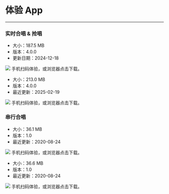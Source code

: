 # 体验 App

- - -

### 实时合唱 & 抢唱

<CardGroup cols={2}>
<Card title="Android" href="https://storage.zego.im/GoEnjoy/GoEnjoy.apk" target="_blank">
<ul><li>大小：187.5 MB</li><li>版本：4.0.0</li><li>更新日期：2024-12-18</li></ul>
<Frame width="512" height="auto"><img src="https://zego-platform-growth.oss-cn-shanghai.aliyuncs.com/official-website/zego/experience-app/img_ktv_app_android.png" /></Frame>
手机扫码体验，或浏览器点击下载。
</Card>
<Card title="iOS" href="https://apps.apple.com/cn/app/goenjoy/id1554247729" target="_blank">
<ul><li>大小：213.0 MB</li><li>版本：4.0.0</li><li>最近更新：2025-02-19</li></ul>
<Frame width="512" height="auto"><img src="https://zego-platform-growth.oss-cn-shanghai.aliyuncs.com/official-website/zego/experience-app/img_ktv_app_ios%402x.png" /></Frame>
手机扫码体验，或浏览器点击下载。
</Card>
</CardGroup>

### 串行合唱

<CardGroup cols={2}>
<Card title="Android" href="https://storage.zego.im/downloads/KTV-Android.apk" target="_blank">
<ul><li>大小：36.1 MB</li><li>版本：1.0</li><li>最近更新：2020-08-24</li></ul>
<Frame width="512" height="auto"><img src="https://storage.zego.im/sdk-doc/Pics/ktv/QRCode/ktv_chuanxing_android.png" /></Frame>
手机扫码体验，或浏览器点击下载。
</Card>
<Card title="iOS" href="https://apps.apple.com/cn/app/zego-ktv/id1460654493" target="_blank">
<ul><li>大小：36.6 MB</li><li>版本：1.0</li><li>最近更新：2020-08-24</li></ul>
<Frame width="512" height="auto"><img src="https://storage.zego.im/sdk-doc/Pics/ktv/QRCode/ktv_chuanxing_ios.png" /></Frame>
手机扫码体验，或浏览器点击下载。
</Card>
</CardGroup>
